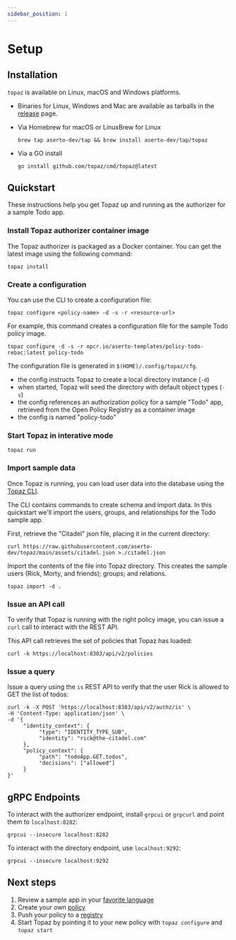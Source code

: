 ```yaml
---
sidebar_position: 1
---
```

# Setup

## Installation

`topaz` is available on Linux, macOS and Windows platforms.

* Binaries for Linux, Windows and Mac are available as tarballs in the [release](https://github.com/aserto-dev/topaz/releases) page.

* Via Homebrew for macOS or LinuxBrew for Linux

   ```shell
  brew tap aserto-dev/tap && brew install aserto-dev/tap/topaz
   ```

* Via a GO install

  ```shell
  go install github.com/topaz/cmd/topaz@latest
  ```

## Quickstart

These instructions help you get Topaz up and running as the authorizer for a sample Todo app. 

### Install Topaz authorizer container image

The Topaz authorizer is packaged as a Docker container. You can get the latest image using the following command:

```shell
topaz install 
```

### Create a configuration

You can use the CLI to create a configuration file:

```shell
topaz configure <policy-name> -d -s -r <resource-url>
```

For example, this command creates a configuration file for the sample Todo policy image.

```shell
topaz configure -d -s -r opcr.io/aserto-templates/policy-todo-rebac:latest policy-todo
```

The configuration file is generated in `$(HOME)/.config/topaz/cfg`.
* the config instructs Topaz to create a local directory instance (`-d`)
* when started, Topaz will seed the directory with default object types (`-s`)
* the config references an authorization policy for a sample "Todo" app, retrieved from the Open Policy Registry as a container image
* the config is named "policy-todo"

### Start Topaz in interative mode

```shell
topaz run
```

### Import sample data

Once Topaz is running, you can load user data into the database using the [Topaz CLI](/docs/command-line-interface/topaz-cli/index.mdx).

The CLI contains commands to create schema and import data. In this quickstart we'll import the users, groups, and relationships for the Todo sample app.

First, retrieve the "Citadel" json file, placing it in the current directory:

```shell
curl https://raw.githubusercontent.com/aserto-dev/topaz/main/assets/citadel.json >./citadel.json
```

Import the contents of the file into Topaz directory. This creates the sample users (Rick, Morty, and friends); groups; and relations.

```shell
topaz import -d .
```

### Issue an API call

To verify that Topaz is running with the right policy image, you can issue a `curl` call to interact with the REST API.

This API call retrieves the set of policies that Topaz has loaded:

```shell
curl -k https://localhost:8383/api/v2/policies
```

### Issue a query

Issue a query using the `is` REST API to verify that the user Rick is allowed to GET the list of todos:

```shell
curl -k -X POST 'https://localhost:8383/api/v2/authz/is' \
-H 'Content-Type: application/json' \
-d '{ 
     "identity_context": {
          "type": "IDENTITY_TYPE_SUB",
          "identity": "rick@the-citadel.com"
     },
     "policy_context": {
          "path": "todoApp.GET.todos",
          "decisions": ["allowed"]
     }
}'
```

## gRPC Endpoints

To interact with the authorizer endpoint, install `grpcui` or `grpcurl` and point them to `localhost:8282`:

```shell
grpcui --insecure localhost:8282
```

To interact with the directory endpoint, use `localhost:9292`:

```shell
grpcui --insecure localhost:9292
```

## Next steps
1. Review a sample app in your [favorite language](/docs/getting-started/samples)
2. Create your own [policy](/docs/policies)
3. Push your policy to a [registry](/docs/policies/lifecycle#policy-cli)
4. Start Topaz by pointing it to your new policy with `topaz configure` and `topaz start`
